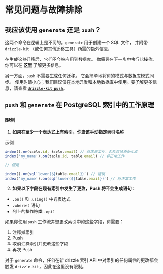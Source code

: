 
# 常见问题与故障排除

## **我应该使用 `generate` 还是 `push`？**

这两个命令在逻辑上是不同的。`generate` 用于创建一个 SQL 文件，
并附带 `drizzle-kit` （或任何其他迁移工具）所需的额外信息。

在生成这些迁移后，它们不会被应用到数据库。 你需要在下一步中执行此操作。
你可以在 **[这里](/docs/migrations)** 了解更多信息。

另一方面，`push` 不需要生成任何迁移。
它会简单地将你的模式与数据库模式同步。
使用时请小心；我们建议仅在本地开发和本地数据库中使用。要了解更多信息，请查看 **[`drizzle-kit push`](/docs/drizzle-kit-push)**。

## `push` 和 `generate` 在 PostgreSQL 索引中的工作原理

### 限制

1. **如果在至少一个表达式上有索引，你应该手动指定索引名称**

示例

```ts
index().on(table.id, table.email) // 将正常工作，名称将被自动生成
index('my_name').on(table.id, table.email) // 将正常工作

// 但是

index().on(sql`lower(${table.email})`) // 错误
index('my_name').on(sql`lower(${table.email})`) // 将正常工作
```

2. **如果以下字段在现有索引中发生了更改，Push 将不会生成语句：**

- `.on()` 和 `.using()` 中的表达式
- `.where()` 语句
- 列上的操作符类 `.op()`

如果你使用 `push` 工作流并想更改索引中的这些字段，你需要：

1. 注释掉索引
2. Push
3. 取消注释索引并更改这些字段
4. 再次 Push

对于 `generate` 命令，任何在新 drizzle 索引 API 中对索引的任何属性的更改都会触发 `drizzle-kit`，因此在这里没有限制。